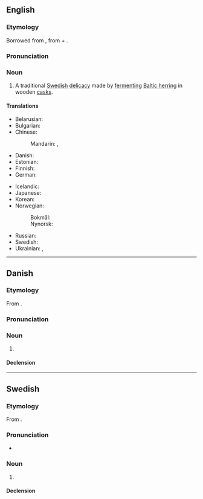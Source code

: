 {{also|surstrømming}}

==English==

===Etymology===
Borrowed from {{bor|en|sv|surströmming}}, from {{m|sv|sur||sour}} + {{m|sv|strömming||Baltic herring}}.

===Pronunciation===
{{wikipedia}}
{{rfp|lang=en}}

===Noun===
{{en-noun|-}}

# A traditional [[Swedish]] [[delicacy]] made by [[ferment]]ing [[Baltic herring]] in wooden [[cask]]s.

====Translations====
{{trans-top|traditional Swedish delicacy made from fermented Baltic herring}}
* Belarusian: {{t|be|сюрстро́мінг|m}}
* Bulgarian: {{t|bg|сюрщрьоминг|n}}
* Chinese:
*: Mandarin: {{t|cmn|瑞典鹽醃鯡魚}}, {{t|cmn|瑞典盐腌鲱鱼|tr=Ruìdiǎn yányān fēiyú}}
* Danish: {{t|da|surströmming|c}}
* Estonian: {{t|et|hapusilk}}
* Finnish: {{t+|fi|hapansilakka}}
* German: {{t|de|Surströmming|m}}
{{trans-mid}}
* Icelandic: {{t-needed|is}}
* Japanese: {{t|ja|シュールストレミング|tr=shūrusutoremingu}}
* Korean: {{t|ko|수르스트뢰밍}}
* Norwegian: 
*: Bokmål: {{t|nb|surstrømming|m}}
*: Nynorsk: {{t|nn|surstrømming|?}}
* Russian: {{t|ru|сюрстрёмминг|m}}
* Swedish: {{t+|sv|surströmming|c}}
* Ukrainian: {{t|uk|сюрстре́мінг|m}}, {{t|uk|сюрстре́мінґ|m}}
{{trans-bottom}}

{{c|en|Foods}}

----

==Danish==
{{wikipedia|lang=da}}

===Etymology===
From {{bor|da|sv|surströmming|lit=sour herring}}.

===Pronunciation===
{{rfp|da}}

===Noun===
{{da-noun|g=c|surströmmingen|-}}

# {{l|en|surströmming}} {{gloss|traditional Swedish delicacy made from fermented Baltic herring}}

====Declension====
{{da-decl|en|n=sg}}

{{c|da|Foods}}

----

==Swedish==

===Etymology===
From {{compound|sv|sur|t1=sour|strömming|t2=Baltic herring}}.

===Pronunciation===
{{wikipedia|lang=sv}}
* {{IPA|/ˈsʉːrˌstrœmɪŋ/|[ˈsʉ̟ːˌʂʈrœ̝mːɪŋ]|lang=sv}}

===Noun===
{{sv-noun|c}}

# {{l|en|surströmming}} {{gloss|traditional Swedish delicacy made from fermented Baltic herring}}

====Declension====
{{sv-infl-noun-c-ar|stem=surströmming}}

{{topics|sv|Foods}}